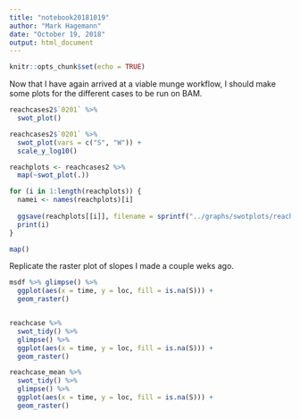 ```yaml
---
title: "notebook20181019"
author: "Mark Hagemann"
date: "October 19, 2018"
output: html_document
---
```


```r
knitr::opts_chunk$set(echo = TRUE)
```

Now that I have again arrived at a viable munge workflow, I should make some plots for the different cases to be run on BAM. 

```r
reachcases2$`0201` %>% 
  swot_plot()

reachcases2$`0201` %>% 
  swot_plot(vars = c("S", "W")) + 
  scale_y_log10()
```

```r
reachplots <- reachcases2 %>% 
  map(~swot_plot(.))

for (i in 1:length(reachplots)) {
  namei <- names(reachplots)[i]
  
  ggsave(reachplots[[i]], filename = sprintf("../graphs/swotplots/reach_%s.png", namei))
  print(i)
}

map()

```



Replicate the raster plot of slopes I made a couple weks ago. 

```r
msdf %>% glimpse() %>% 
  ggplot(aes(x = time, y = loc, fill = is.na(S))) + 
  geom_raster()



```


```r
reachcase %>% 
  swot_tidy() %>% 
  glimpse() %>% 
  ggplot(aes(x = time, y = loc, fill = is.na(S))) + 
  geom_raster()

reachcase_mean %>% 
  swot_tidy() %>% 
  glimpse() %>% 
  ggplot(aes(x = time, y = loc, fill = is.na(S))) + 
  geom_raster()

```

